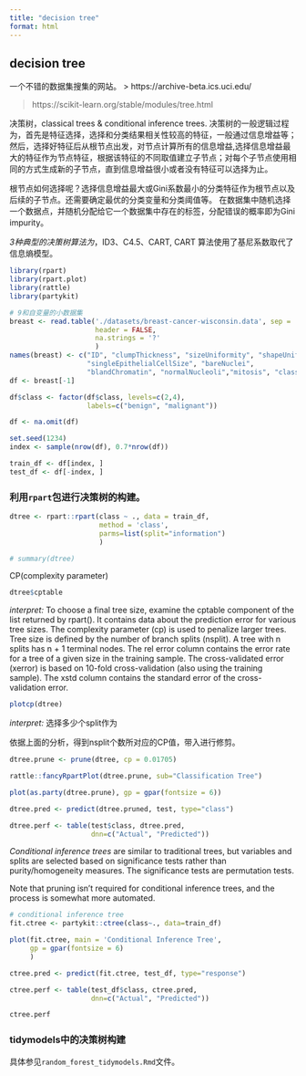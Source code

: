 ```yaml
---
title: "decision tree"
format: html
---
```


## decision tree

一个不错的数据集搜集的网站。
> https://archive-beta.ics.uci.edu/

> https://scikit-learn.org/stable/modules/tree.html


决策树，classical trees & conditional inference trees.
决策树的一般逻辑过程为，首先是特征选择，选择和分类结果相关性较高的特征，一般通过信息增益等；然后，选择好特征后从根节点出发，对节点计算所有的信息增益,选择信息增益最大的特征作为节点特征，根据该特征的不同取值建立子节点；对每个子节点使用相同的方式生成新的子节点，直到信息增益很小或者没有特征可以选择为止。

根节点如何选择呢？选择信息增益最大或Gini系数最小的分类特征作为根节点以及后续的子节点。还需要确定最优的分类变量和分类阈值等。
在数据集中随机选择一个数据点，并随机分配给它一个数据集中存在的标签，分配错误的概率即为Gini impurity。

*3种典型的决策树算法为*，ID3、C4.5、CART, CART 算法使用了基尼系数取代了信息熵模型。


```r
library(rpart)
library(rpart.plot)
library(rattle)
library(partykit)
```



```r
# 9和自变量的小数据集
breast <- read.table('./datasets/breast-cancer-wisconsin.data', sep = ',',
                     header = FALSE,
                     na.strings = '?'
                     )
names(breast) <- c("ID", "clumpThickness", "sizeUniformity", "shapeUniformity", "maginalAdhesion",
                   "singleEpithelialCellSize", "bareNuclei",
                   "blandChromatin", "normalNucleoli","mitosis", "class")
df <- breast[-1]

df$class <- factor(df$class, levels=c(2,4),
                   labels=c("benign", "malignant"))

df <- na.omit(df)
```


```r
set.seed(1234)
index <- sample(nrow(df), 0.7*nrow(df))

train_df <- df[index, ]
test_df <- df[-index, ]
```


### 利用`rpart`包进行决策树的构建。

```r
dtree <- rpart::rpart(class ~ ., data = train_df,
                      method = 'class',
                      parms=list(split="information")
                      )

# summary(dtree)
```

CP(complexity parameter)
```r
dtree$cptable
```
*interpret: *To choose a final tree size, examine the cptable component of the list returned by rpart(). It contains data about the prediction error for various tree sizes. The complexity parameter (cp) is used to penalize larger trees. Tree size is defined by the number of branch splits (nsplit). A tree with n splits has n + 1 terminal nodes. The rel error column contains the error rate for a tree of a given size in the training sample. The cross-validated error (xerror) is based on 10-fold cross-validation (also using the training sample). The xstd column contains the standard error of the cross-validation error.


```r
plotcp(dtree)
```
*interpret: *选择多少个split作为



依据上面的分析，得到nsplit个数所对应的CP值，带入进行修剪。
```r
dtree.prune <- prune(dtree, cp = 0.01705)
```

```r
rattle::fancyRpartPlot(dtree.prune, sub="Classification Tree")
```

```r
plot(as.party(dtree.prune), gp = gpar(fontsize = 6))
```


```r
dtree.pred <- predict(dtree.pruned, test, type="class")

dtree.perf <- table(test$class, dtree.pred,
                    dnn=c("Actual", "Predicted"))
```


*Conditional inference trees* are similar to traditional trees, but variables and splits are selected based on significance tests rather than purity/homogeneity measures. The significance tests are permutation tests.

Note that pruning isn’t required for conditional inference trees, and the process is somewhat more automated.

```r
# conditional inference tree
fit.ctree <- partykit::ctree(class~., data=train_df)
```

```r
plot(fit.ctree, main = 'Conditional Inference Tree',
     gp = gpar(fontsize = 6)
     )
```

```r
ctree.pred <- predict(fit.ctree, test_df, type="response")

ctree.perf <- table(test_df$class, ctree.pred,
                    dnn=c("Actual", "Predicted"))

ctree.perf
```




### tidymodels中的决策树构建

具体参见`random_forest_tidymodels.Rmd`文件。













